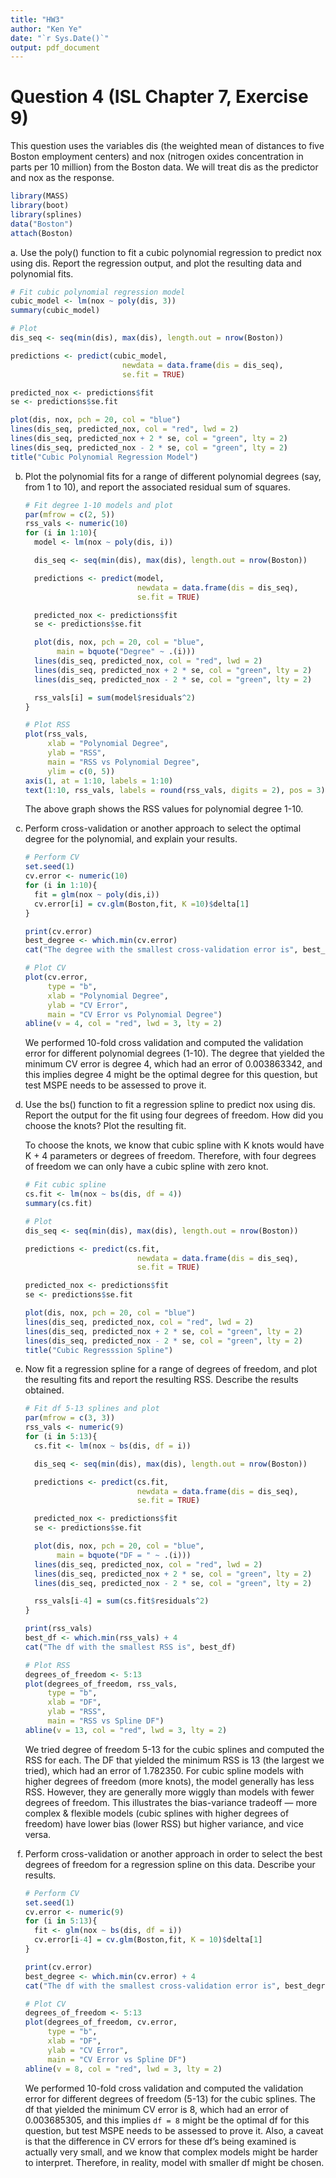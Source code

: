```yaml
---
title: "HW3"
author: "Ken Ye"
date: "`r Sys.Date()`"
output: pdf_document
---
```


# Question 4 (ISL Chapter 7, Exercise 9)

This question uses the variables dis (the weighted mean of distances to five
Boston employment centers) and nox (nitrogen oxides concentration in parts per
10 million) from the Boston data. We will treat dis as the predictor and nox as
the response.

```r
library(MASS)
library(boot)
library(splines)
data("Boston")
attach(Boston)
```

a\. Use the poly() function to fit a cubic polynomial regression to predict nox
using dis. Report the regression output, and plot the resulting data and
polynomial fits.

```r
# Fit cubic polynomial regression model
cubic_model <- lm(nox ~ poly(dis, 3))
summary(cubic_model)
```

```r
# Plot
dis_seq <- seq(min(dis), max(dis), length.out = nrow(Boston))

predictions <- predict(cubic_model, 
                         newdata = data.frame(dis = dis_seq),
                         se.fit = TRUE)

predicted_nox <- predictions$fit
se <- predictions$se.fit

plot(dis, nox, pch = 20, col = "blue")
lines(dis_seq, predicted_nox, col = "red", lwd = 2)
lines(dis_seq, predicted_nox + 2 * se, col = "green", lty = 2)
lines(dis_seq, predicted_nox - 2 * se, col = "green", lty = 2)
title("Cubic Polynomial Regression Model")
```

(b) Plot the polynomial fits for a range of different polynomial degrees (say,
    from 1 to 10), and report the associated residual sum of squares.

    ```r
    # Fit degree 1-10 models and plot
    par(mfrow = c(2, 5))
    rss_vals <- numeric(10)
    for (i in 1:10){
      model <- lm(nox ~ poly(dis, i))
      
      dis_seq <- seq(min(dis), max(dis), length.out = nrow(Boston))
      
      predictions <- predict(model, 
                             newdata = data.frame(dis = dis_seq),
                             se.fit = TRUE)
      
      predicted_nox <- predictions$fit
      se <- predictions$se.fit
      
      plot(dis, nox, pch = 20, col = "blue",
           main = bquote("Degree" ~ .(i)))
      lines(dis_seq, predicted_nox, col = "red", lwd = 2)
      lines(dis_seq, predicted_nox + 2 * se, col = "green", lty = 2)
      lines(dis_seq, predicted_nox - 2 * se, col = "green", lty = 2)
      
      rss_vals[i] = sum(model$residuals^2)
    }
    ```

    ```r
    # Plot RSS
    plot(rss_vals, 
         xlab = "Polynomial Degree", 
         ylab = "RSS", 
         main = "RSS vs Polynomial Degree",
         ylim = c(0, 5))
    axis(1, at = 1:10, labels = 1:10)
    text(1:10, rss_vals, labels = round(rss_vals, digits = 2), pos = 3)
    ```

    The above graph shows the RSS values for polynomial degree 1-10.

(c) Perform cross-validation or another approach to select the optimal degree
    for the polynomial, and explain your results.

    ```r
    # Perform CV
    set.seed(1)
    cv.error <- numeric(10)
    for (i in 1:10){
      fit = glm(nox ~ poly(dis,i))
      cv.error[i] = cv.glm(Boston,fit, K =10)$delta[1]
    }

    print(cv.error)
    best_degree <- which.min(cv.error)
    cat("The degree with the smallest cross-validation error is", best_degree)
    ```

    ```r
    # Plot CV
    plot(cv.error, 
         type = "b",
         xlab = "Polynomial Degree", 
         ylab = "CV Error", 
         main = "CV Error vs Polynomial Degree")
    abline(v = 4, col = "red", lwd = 3, lty = 2)
    ```

    We performed 10-fold cross validation and computed the validation error for
    different polynomial degrees (1-10). The degree that yielded the minimum CV
    error is degree 4, which had an error of 0.003863342, and this implies
    degree 4 might be the optimal degree for this question, but test MSPE needs
    to be assessed to prove it.

(d) Use the bs() function to fit a regression spline to predict nox using dis.
    Report the output for the fit using four degrees of freedom. How did you
    choose the knots? Plot the resulting fit.

    To choose the knots, we know that cubic spline with K knots would have K + 4
    parameters or degrees of freedom. Therefore, with four degrees of freedom we
    can only have a cubic spline with zero knot.

    ```r
    # Fit cubic spline
    cs.fit <- lm(nox ~ bs(dis, df = 4))
    summary(cs.fit)
    ```

    ```r
    # Plot
    dis_seq <- seq(min(dis), max(dis), length.out = nrow(Boston))

    predictions <- predict(cs.fit, 
                             newdata = data.frame(dis = dis_seq),
                             se.fit = TRUE)

    predicted_nox <- predictions$fit
    se <- predictions$se.fit

    plot(dis, nox, pch = 20, col = "blue")
    lines(dis_seq, predicted_nox, col = "red", lwd = 2)
    lines(dis_seq, predicted_nox + 2 * se, col = "green", lty = 2)
    lines(dis_seq, predicted_nox - 2 * se, col = "green", lty = 2)
    title("Cubic Regresssion Spline")
    ```

(e) Now fit a regression spline for a range of degrees of freedom, and plot the
    resulting fits and report the resulting RSS. Describe the results obtained.

    ```r
    # Fit df 5-13 splines and plot
    par(mfrow = c(3, 3))
    rss_vals <- numeric(9)
    for (i in 5:13){
      cs.fit <- lm(nox ~ bs(dis, df = i))
      
      dis_seq <- seq(min(dis), max(dis), length.out = nrow(Boston))
      
      predictions <- predict(cs.fit, 
                             newdata = data.frame(dis = dis_seq),
                             se.fit = TRUE)
      
      predicted_nox <- predictions$fit
      se <- predictions$se.fit
      
      plot(dis, nox, pch = 20, col = "blue",
           main = bquote("DF = " ~ .(i)))
      lines(dis_seq, predicted_nox, col = "red", lwd = 2)
      lines(dis_seq, predicted_nox + 2 * se, col = "green", lty = 2)
      lines(dis_seq, predicted_nox - 2 * se, col = "green", lty = 2)
      
      rss_vals[i-4] = sum(cs.fit$residuals^2)
    }
    ```

    ```r
    print(rss_vals)
    best_df <- which.min(rss_vals) + 4
    cat("The df with the smallest RSS is", best_df)
    ```

    ```r
    # Plot RSS
    degrees_of_freedom <- 5:13
    plot(degrees_of_freedom, rss_vals, 
         type = "b",
         xlab = "DF", 
         ylab = "RSS", 
         main = "RSS vs Spline DF")
    abline(v = 13, col = "red", lwd = 3, lty = 2)
    ```

    We tried degree of freedom 5-13 for the cubic splines and computed the RSS
    for each. The DF that yielded the minimum RSS is 13 (the largest we tried),
    which had an error of 1.782350. For cubic spline models with higher degrees
    of freedom (more knots), the model generally has less RSS. However, they are
    generally more wiggly than models with fewer degrees of freedom. This
    illustrates the bias-variance tradeoff --- more complex & flexible models
    (cubic splines with higher degrees of freedom) have lower bias (lower RSS)
    but higher variance, and vice versa.

(f) Perform cross-validation or another approach in order to select the best
    degrees of freedom for a regression spline on this data. Describe your
    results.

    ```r
    # Perform CV
    set.seed(1)
    cv.error <- numeric(9)
    for (i in 5:13){
      fit <- glm(nox ~ bs(dis, df = i))
      cv.error[i-4] = cv.glm(Boston,fit, K = 10)$delta[1]
    }

    print(cv.error)
    best_degree <- which.min(cv.error) + 4
    cat("The df with the smallest cross-validation error is", best_degree)
    ```

    ```r
    # Plot CV
    degrees_of_freedom <- 5:13
    plot(degrees_of_freedom, cv.error, 
         type = "b",
         xlab = "DF", 
         ylab = "CV Error", 
         main = "CV Error vs Spline DF")
    abline(v = 8, col = "red", lwd = 3, lty = 2)
    ```

    We performed 10-fold cross validation and computed the validation error for
    different degrees of freedom (5-13) for the cubic splines. The df that
    yielded the minimum CV error is 8, which had an error of 0.003685305, and
    this implies `df = 8` might be the optimal df for this question, but test
    MSPE needs to be assessed to prove it. Also, a caveat is that the difference
    in CV errors for these df's being examined is actually very small, and we
    know that complex models might be harder to interpret. Therefore, in
    reality, model with smaller df might be chosen.
